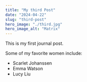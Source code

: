 ```yaml
---
title: "My third Post"
date: "2024-04-22"
slug: "third-post"
hero_image: "./third.jpg"
hero_image_alt: "Matrix"
---
```


This is my first journal post. 

Some of my favorite women include:
- Scarlet Johanssen
- Emma Watson
- Lucy Liu